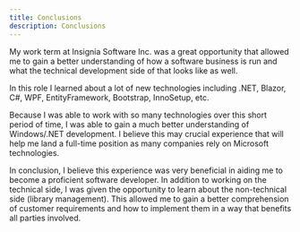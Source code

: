 ```yaml
---
title: Conclusions
description: Conclusions
---
```

My work term at Insignia Software Inc. was a great opportunity that allowed me to gain a better understanding of how a software business is run and what the technical development side of that looks like as well.

In this role I learned about a lot of new technologies including .NET, Blazor, C#, WPF, EntityFramework, Bootstrap, InnoSetup, etc.

Because I was able to work with so many technologies over this short period of time, I was able to gain a much better understanding of Windows/.NET development. I believe this may crucial experience that will help me land a full-time position as many companies rely on Microsoft technologies.

In conclusion, I believe this experience was very beneficial in aiding me to become a proficient software developer. In addition to working on the technical side, I was given the opportunity to learn about the non-technical side (library management). This allowed me to gain a better comprehension of customer requirements and how to implement them in a way that benefits all parties involved.
